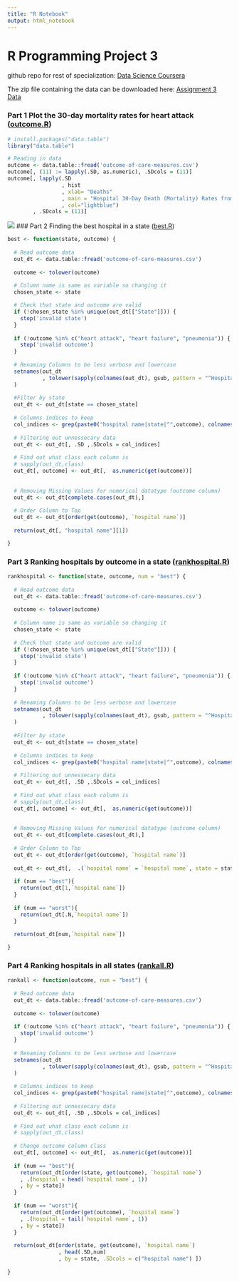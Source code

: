 ```yaml
---
title: "R Notebook"
output: html_notebook
---
```

# R Programming Project 3

github repo for rest of specialization: [Data Science Coursera](https://github.com/mGalarnyk/datasciencecoursera)

The zip file containing the data can be downloaded here:
[Assignment 3 Data](https://d396qusza40orc.cloudfront.net/rprog%2Fdata%2FProgAssignment3-data.zip)

###  Part 1 Plot the 30-day mortality rates for heart attack ([outcome.R](https://github.com/mGalarnyk/datasciencecoursera/blob/master/2_R_Programming/projects/outcome.R))

```R
# install.packages("data.table")
library("data.table")

# Reading in data
outcome <- data.table::fread('outcome-of-care-measures.csv')
outcome[, (11) := lapply(.SD, as.numeric), .SDcols = (11)]
outcome[, lapply(.SD
                 , hist
                 , xlab= "Deaths"
                 , main = "Hospital 30-Day Death (Mortality) Rates from Heart Attack"
                 , col="lightblue")
        , .SDcols = (11)]
```
![](https://github.com/mGalarnyk/datasciencecoursera/blob/master/2_R_Programming/projects/Hospital_30_day_death.png)
###  Part 2 Finding the best hospital in a state ([best.R](https://github.com/mGalarnyk/datasciencecoursera/blob/master/2_R_Programming/projects/best.R))
```R
best <- function(state, outcome) {
  
  # Read outcome data
  out_dt <- data.table::fread('outcome-of-care-measures.csv')
  
  outcome <- tolower(outcome)
  
  # Column name is same as variable so changing it 
  chosen_state <- state 

  # Check that state and outcome are valid
  if (!chosen_state %in% unique(out_dt[["State"]])) {
    stop('invalid state')
  }
  
  if (!outcome %in% c("heart attack", "heart failure", "pneumonia")) {
    stop('invalid outcome')
  }
  
  # Renaming Columns to be less verbose and lowercase
  setnames(out_dt
           , tolower(sapply(colnames(out_dt), gsub, pattern = "^Hospital 30-Day Death \\(Mortality\\) Rates from ", replacement = "" ))
  )
  
  #Filter by state
  out_dt <- out_dt[state == chosen_state]
  
  # Columns indices to keep
  col_indices <- grep(paste0("hospital name|state|^",outcome), colnames(out_dt))
  
  # Filtering out unnessecary data 
  out_dt <- out_dt[, .SD ,.SDcols = col_indices]
  
  # Find out what class each column is 
  # sapply(out_dt,class)
  out_dt[, outcome] <- out_dt[,  as.numeric(get(outcome))]
  
  
  # Removing Missing Values for numerical datatype (outcome column)
  out_dt <- out_dt[complete.cases(out_dt),]
  
  # Order Column to Top 
  out_dt <- out_dt[order(get(outcome), `hospital name`)]
  
  return(out_dt[, "hospital name"][1])

}
```
###  Part 3 Ranking hospitals by outcome in a state ([rankhospital.R](https://github.com/mGalarnyk/datasciencecoursera/blob/master/2_R_Programming/projects/rankhospital.R))
```R
rankhospital <- function(state, outcome, num = "best") {
  
  # Read outcome data
  out_dt <- data.table::fread('outcome-of-care-measures.csv')
  
  outcome <- tolower(outcome)
  
  # Column name is same as variable so changing it 
  chosen_state <- state 
  
  # Check that state and outcome are valid
  if (!chosen_state %in% unique(out_dt[["State"]])) {
    stop('invalid state')
  }
  
  if (!outcome %in% c("heart attack", "heart failure", "pneumonia")) {
    stop('invalid outcome')
  }
  
  # Renaming Columns to be less verbose and lowercase
  setnames(out_dt
           , tolower(sapply(colnames(out_dt), gsub, pattern = "^Hospital 30-Day Death \\(Mortality\\) Rates from ", replacement = "" ))
  )
  
  #Filter by state
  out_dt <- out_dt[state == chosen_state]
  
  # Columns indices to keep
  col_indices <- grep(paste0("hospital name|state|^",outcome), colnames(out_dt))
  
  # Filtering out unnessecary data 
  out_dt <- out_dt[, .SD ,.SDcols = col_indices]
  
  # Find out what class each column is 
  # sapply(out_dt,class)
  out_dt[, outcome] <- out_dt[,  as.numeric(get(outcome))]
  
  
  # Removing Missing Values for numerical datatype (outcome column)
  out_dt <- out_dt[complete.cases(out_dt),]
  
  # Order Column to Top 
  out_dt <- out_dt[order(get(outcome), `hospital name`)]
  
  out_dt <- out_dt[,  .(`hospital name` = `hospital name`, state = state, rate = get(outcome), Rank = .I)]
  
  if (num == "best"){
    return(out_dt[1,`hospital name`])
  }
  
  if (num == "worst"){
    return(out_dt[.N,`hospital name`])
  }
  
  return(out_dt[num,`hospital name`])

}
```
###  Part 4 Ranking hospitals in all states ([rankall.R](https://github.com/mGalarnyk/datasciencecoursera/blob/master/2_R_Programming/projects/rankall.R))
```R
rankall <- function(outcome, num = "best") {
  
  # Read outcome data
  out_dt <- data.table::fread('outcome-of-care-measures.csv')
  
  outcome <- tolower(outcome)
  
  if (!outcome %in% c("heart attack", "heart failure", "pneumonia")) {
    stop('invalid outcome')
  }
  
  # Renaming Columns to be less verbose and lowercase
  setnames(out_dt
           , tolower(sapply(colnames(out_dt), gsub, pattern = "^Hospital 30-Day Death \\(Mortality\\) Rates from ", replacement = "" ))
  )
  
  # Columns indices to keep
  col_indices <- grep(paste0("hospital name|state|^",outcome), colnames(out_dt))
  
  # Filtering out unnessecary data 
  out_dt <- out_dt[, .SD ,.SDcols = col_indices]
  
  # Find out what class each column is 
  # sapply(out_dt,class)
  
  # Change outcome column class
  out_dt[, outcome] <- out_dt[,  as.numeric(get(outcome))]
  
  if (num == "best"){
    return(out_dt[order(state, get(outcome), `hospital name`)
    , .(hospital = head(`hospital name`, 1))
    , by = state])
  }
  
  if (num == "worst"){
    return(out_dt[order(get(outcome), `hospital name`)
    , .(hospital = tail(`hospital name`, 1))
    , by = state])
  }
  
  return(out_dt[order(state, get(outcome), `hospital name`)
                , head(.SD,num)
                , by = state, .SDcols = c("hospital name") ])
  
}
```
